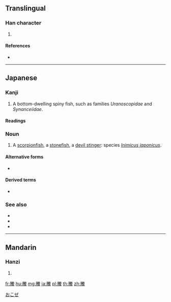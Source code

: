 {{character info/new}}
==Translingual==

===Han character===
{{Han char|rn=195|rad=魚|as=10|sn=21|four=|canj=BFQF,XXXBF}}

# {{defn|Han|sort=魚10}}

====References====
* {{Han ref|kx=1476.050|dkj=46387|dj=2007.300|hdz=32127.050|uh=9C27|ud=39975}}

----

==Japanese==

===Kanji===
{{ja-kanji|grade=uc|rs=魚10}}

# A bottom-dwelling spiny fish, such as families ''Uranoscopidae'' and ''Synanceiidae''.

====Readings====
{{ja-readings
|on=[[じん]] (jin), [[ちん]] (chin), [[とう]] (tō)
|kun=[[おこぜ]] (okoze)
}}

===Noun===
{{ja-noun|おこぜ|オコゼ}}

# A [[scorpionfish]], a [[stonefish]], a [[devil stinger]]: species ''[[Inimicus japonicus]]''.

====Alternative forms====
* {{l|ja|虎魚}}

====Derived terms====
* {{ja-r|鬼鰧|おにおこぜ}}

===See also===
* {{pedialite|Uranoscopidae}}
* {{pedialite|Synanceiidae}}
* {{pedialite|Inimicus}}

[[Category:ja:Fish|おこぜ]]

----

==Mandarin==

===Hanzi===
{{cmn-hanzi|pin=[[dié]] ([[die2]]), [[tǎ]] ([[ta3]]), [[téng]] ([[teng2]])|wg=tieh<sup>2</sup>, t'a<sup>3</sup>, t'eng<sup>2</sup>}}

# {{defn|lang=cmn|sort=魚10}}

[[fr:鰧]]
[[hu:鰧]]
[[mg:鰧]]
[[ja:鰧]]
[[pl:鰧]]
[[th:鰧]]
[[zh:鰧]]